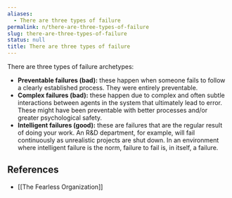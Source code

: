 ```yaml
---
aliases:
  - There are three types of failure
permalink: n/there-are-three-types-of-failure
slug: there-are-three-types-of-failure
status: null
title: There are three types of failure
---
```

There are three types of failure archetypes:

- **Preventable failures (bad):** these happen when someone fails to follow a clearly established process. They were entirely preventable.
- **Complex failures (bad):** these happen due to complex and often subtle interactions between agents in the system that ultimately lead to error. These might have been preventable with better processes and/or greater psychological safety.
- **Intelligent failures (good):** these are failures that are the regular result of doing your work. An R&D department, for example, will fail continuously as unrealistic projects are shut down. In an environment where intelligent failure is the norm, failure to fail is, in itself, a failure.

## References

- [[The Fearless Organization]]
